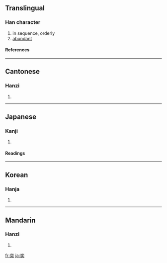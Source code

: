 ==Translingual==
===Han character===
{{Han char|rn=37|rad=大|as=06|sn=9|four=0043<sub>0</sub>|canj=X卜金大 (XYCK), 卜金大 (YCK)}}
# in sequence, orderly
# [[abundant]]
====References====
{{Han ref|kx=0252.050|dkj=05922|dj=0513.050|hdz=10540.030|uh=5955|ud=22869|bh=ABB3|bd=43955}}
----
==Cantonese==
===Hanzi===
{{yue-hanzi|jyut=|y=yik6}}
# {{defn|Cantonese}}
----
== Japanese ==
=== Kanji ===
{{ja-kanji|grade=|rs=大06}}
# {{defn|Japanese}} 
====Readings====
{{ja-readings|on=[[えき]] (eki), [[やく]] (yaku)|kun=[[おおきい]] (ookii), [[うつくしい]] (utsukushii), [[なれる]] (nareru)}}
----
==Korean==
===Hanja===
{{ko-hanja|hangeul=혁|rv=hyeok|mr=hyŏk}}
# {{defn|Korean}}
----
==Mandarin==
===Hanzi===
{{cmn-hanzi|pin=[[yì]] ([[yi4]]), [[zhuǎng]] ([[zhuang3]])|wg=i<sup>4</sup>, chuang<sup>3</sup>}}
# {{defn|Mandarin}}

[[fr:奕]]
[[ja:奕]]